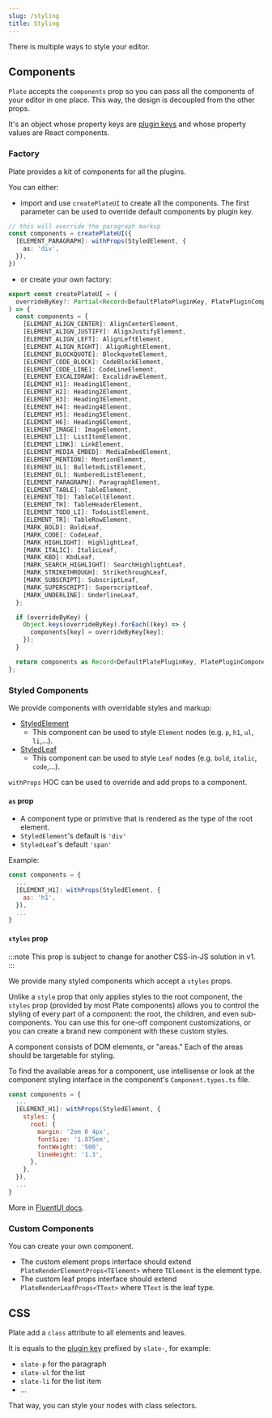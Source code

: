 ```yaml
---
slug: /styling
title: Styling
---
```


There is multiple ways to style your editor.

## Components

`Plate` accepts the `components` prop so you can pass all the components of your editor in one place.
This way, the design is decoupled from the other props.

It's an object whose property keys are [plugin keys](configuration##plugin-keys) and whose property values are React components.

### Factory

Plate provides a kit of components for all the plugins.

You can either:

- import and use `createPlateUI` to create all the components.
The first parameter can be used to override default components by plugin key.

```ts
// this will override the paragraph markup
const components = createPlateUI({
  [ELEMENT_PARAGRAPH]: withProps(StyledElement, {
    as: 'div',
  }),
})
```

- or create your own factory:

```ts
export const createPlateUI = (
  overrideByKey?: Partial<Record<DefaultPlatePluginKey, PlatePluginComponent>>
) => {
  const components = {
    [ELEMENT_ALIGN_CENTER]: AlignCenterElement,
    [ELEMENT_ALIGN_JUSTIFY]: AlignJustifyElement,
    [ELEMENT_ALIGN_LEFT]: AlignLeftElement,
    [ELEMENT_ALIGN_RIGHT]: AlignRightElement,
    [ELEMENT_BLOCKQUOTE]: BlockquoteElement,
    [ELEMENT_CODE_BLOCK]: CodeBlockElement,
    [ELEMENT_CODE_LINE]: CodeLineElement,
    [ELEMENT_EXCALIDRAW]: ExcalidrawElement,
    [ELEMENT_H1]: Heading1Element,
    [ELEMENT_H2]: Heading2Element,
    [ELEMENT_H3]: Heading3Element,
    [ELEMENT_H4]: Heading4Element,
    [ELEMENT_H5]: Heading5Element,
    [ELEMENT_H6]: Heading6Element,
    [ELEMENT_IMAGE]: ImageElement,
    [ELEMENT_LI]: ListItemElement,
    [ELEMENT_LINK]: LinkElement,
    [ELEMENT_MEDIA_EMBED]: MediaEmbedElement,
    [ELEMENT_MENTION]: MentionElement,
    [ELEMENT_UL]: BulletedListElement,
    [ELEMENT_OL]: NumberedListElement,
    [ELEMENT_PARAGRAPH]: ParagraphElement,
    [ELEMENT_TABLE]: TableElement,
    [ELEMENT_TD]: TableCellElement,
    [ELEMENT_TH]: TableHeaderElement,
    [ELEMENT_TODO_LI]: TodoListElement,
    [ELEMENT_TR]: TableRowElement,
    [MARK_BOLD]: BoldLeaf,
    [MARK_CODE]: CodeLeaf,
    [MARK_HIGHLIGHT]: HighlightLeaf,
    [MARK_ITALIC]: ItalicLeaf,
    [MARK_KBD]: KbdLeaf,
    [MARK_SEARCH_HIGHLIGHT]: SearchHighlightLeaf,
    [MARK_STRIKETHROUGH]: StrikethroughLeaf,
    [MARK_SUBSCRIPT]: SubscriptLeaf,
    [MARK_SUPERSCRIPT]: SuperscriptLeaf,
    [MARK_UNDERLINE]: UnderlineLeaf,
  };

  if (overrideByKey) {
    Object.keys(overrideByKey).forEach((key) => {
      components[key] = overrideByKey[key];
    });
  }

  return components as Record<DefaultPlatePluginKey, PlatePluginComponent>;
};
```

### Styled Components

We provide components with overridable styles and markup:

- [StyledElement](https://plate-api.udecode.io/globals.html#styledelement)
  - This component can be used to style `Element` nodes (e.g. `p`, `h1`, `ul`, `li`,...).
- [StyledLeaf](https://plate-api.udecode.io/globals.html#styledleaf)
  - This component can be used to style `Leaf` nodes (e.g. `bold`, `italic`, `code`,...).

`withProps` HOC can be used to override and add props to a component.


#### `as` prop

- A component type or primitive that is rendered as the type of the root element.
- `StyledElement`'s default is `'div'`
- `StyledLeaf`'s default `'span'`

Example:

```js
const components = {
  ...
  [ELEMENT_H1]: withProps(StyledElement, {
    as: 'h1',
  }),
  ...
}
```

#### `styles` prop

:::note
This prop is subject to change for another CSS-in-JS solution in v1.
:::

We provide many styled components which accept a `styles` props.

Unlike a `style` prop that only applies styles to the root component,
the `styles` prop (provided by most Plate components)
allows you to control the styling of every part of a component:
the root, the children, and even sub-components.
You can use this for one-off component customizations,
or you can create a brand new component with these custom styles.

A component consists of DOM elements, or "areas." Each of the areas should be targetable for styling.

To find the available areas for a component, use intellisense or look at the component styling interface in the component's `Component.types.ts` file.

```js
const components = {
  ...
  [ELEMENT_H1]: withProps(StyledElement, {
    styles: {
      root: {
        margin: '2em 0 4px',
        fontSize: '1.875em',
        fontWeight: '500',
        lineHeight: '1.3',
      },
    },
  }),
  ...
}
```

More in [FluentUI docs](https://github.com/microsoft/fluentui/wiki/Component-Styling).


### Custom Components

You can create your own component.

- The custom element props interface should extend `PlateRenderElementProps<TElement>` where `TElement` is the element type.
- The custom leaf props interface should extend `PlateRenderLeafProps<TText>` where `TText` is the leaf type.

## CSS

Plate add a `class` attribute to all elements and leaves.

It is equals to the [plugin key](configuration##plugin-keys) prefixed by `slate-`, for example:

- `slate-p` for the paragraph
- `slate-ul` for the list
- `slate-li` for the list item
- ...

That way, you can style your nodes with class selectors.